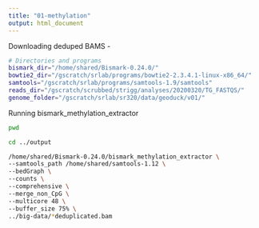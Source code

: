 ```yaml
---
title: "01-methylation"
output: html_document
---
```



Downloading deduped BAMS -


```bash

# Directories and programs
bismark_dir="/home/shared/Bismark-0.24.0/"
bowtie2_dir="/gscratch/srlab/programs/bowtie2-2.3.4.1-linux-x86_64/"
samtools="/gscratch/srlab/programs/samtools-1.9/samtools"
reads_dir="/gscratch/scrubbed/strigg/analyses/20200320/TG_FASTQS/"
genome_folder="/gscratch/srlab/sr320/data/geoduck/v01/"
```



Running bismark_methylation_extractor


```bash
pwd
```


```bash
cd ../output

/home/shared/Bismark-0.24.0/bismark_methylation_extractor \
--samtools_path /home/shared/samtools-1.12 \
--bedGraph \
--counts \
--comprehensive \
--merge_non_CpG \
--multicore 48 \
--buffer_size 75% \
../big-data/*deduplicated.bam

```

